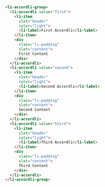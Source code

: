 ```html
<li-accordli-group>
  <li-accordli value="first">
    <li-item
      slot="header"
      color="light">
      <li-label>First Accordli</li-label>
    </li-item>
    <div
      class="li-padding"
      slot="content">
      First Content
    </div>
  </li-accordli>
  <li-accordli value="second">
    <li-item
      slot="header"
      color="light">
      <li-label>Second Accordli</li-label>
    </li-item>
    <div
      class="li-padding"
      slot="content">
      Second Content
    </div>
  </li-accordli>
  <li-accordli value="third">
    <li-item
      slot="header"
      color="light">
      <li-label>Third Accordli</li-label>
    </li-item>
    <div
      class="li-padding"
      slot="content">
      Third Content
    </div>
  </li-accordli>
</li-accordli-group>
```
